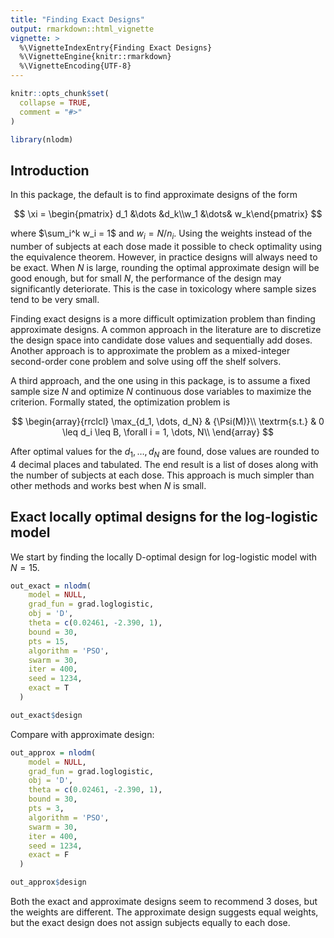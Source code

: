 ```yaml
---
title: "Finding Exact Designs"
output: rmarkdown::html_vignette
vignette: >
  %\VignetteIndexEntry{Finding Exact Designs}
  %\VignetteEngine{knitr::rmarkdown}
  %\VignetteEncoding{UTF-8}
---
```


```r
knitr::opts_chunk$set(
  collapse = TRUE,
  comment = "#>"
)
```

```r
library(nlodm)
```

## Introduction

In this package, the default is to find approximate designs of the form

$$
\xi = \begin{pmatrix} d_1 &\dots &d_k\\w_1 &\dots& w_k\end{pmatrix}
$$

where $\sum_i^k w_i = 1$ and $w_i = N/n_i$. Using the weights instead of the number of subjects at each dose made it possible to check optimality using the equivalence theorem. However, in practice designs will always need to be exact. When $N$ is large, rounding the optimal approximate design will be good enough, but for small $N$, the performance of the design may significantly deteriorate. This is the case in toxicology where sample sizes tend to be very small.

Finding exact designs is a more difficult optimization problem than finding approximate designs. A common approach in the literature are to discretize the design space into candidate dose values and sequentially add doses. Another approach is to approximate the problem as a mixed-integer second-order cone problem and solve using off the shelf solvers.

A third approach, and the one using in this package, is to assume a fixed sample size $N$ and optimize $N$ continuous dose variables to maximize the criterion. Formally stated, the optimization problem is

$$
\begin{array}{rrclcl}
 \max_{d_1, \dots, d_N} & {\Psi(M)}\\
\textrm{s.t.} & 0 \leq d_i \leq B, \forall i = 1, \dots, N\\
\end{array}
$$

After optimal values for the $d_1, \dots, d_N$ are found, dose values are rounded to 4 decimal places and tabulated. The end result is a list of doses along with the number of subjects at each dose. This approach is much simpler than other methods and works best when $N$ is small.

## Exact locally optimal designs for the log-logistic model

We start by finding the locally D-optimal design for log-logistic model with $N=15$.

```r
out_exact = nlodm(
    model = NULL,
    grad_fun = grad.loglogistic,
    obj = 'D',
    theta = c(0.02461, -2.390, 1),
    bound = 30,
    pts = 15,
    algorithm = 'PSO',
    swarm = 30,
    iter = 400,
    seed = 1234,
    exact = T
  )
```

```r
out_exact$design
```

Compare with approximate design:

```r
out_approx = nlodm(
    model = NULL,
    grad_fun = grad.loglogistic,
    obj = 'D',
    theta = c(0.02461, -2.390, 1),
    bound = 30,
    pts = 3,
    algorithm = 'PSO',
    swarm = 30,
    iter = 400,
    seed = 1234,
    exact = F
  )
```

```r
out_approx$design
```

Both the exact and approximate designs seem to recommend 3 doses, but the weights are different. The approximate design suggests equal weights, but the exact design does not assign subjects equally to each dose.
